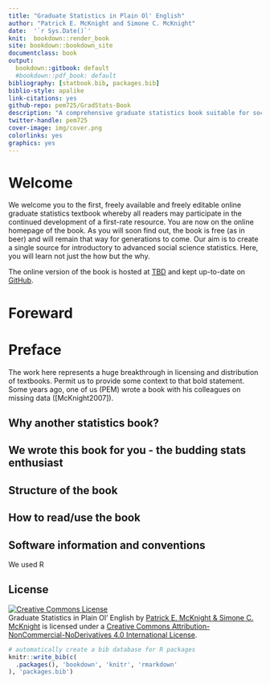 ```yaml
---
title: "Graduate Statistics in Plain Ol' English"
author: "Patrick E. McKnight and Simone C. McKnight"
date:  '`r Sys.Date()`'
knit:  bookdown::render_book
site: bookdown::bookdown_site
documentclass: book
output:
  bookdown::gitbook: default
  #bookdown::pdf_book: default
bibliography: [statbook.bib, packages.bib]
biblio-style: apalike
link-citations: yes
github-repo: pem725/GradStats-Book
description: "A comprehensive graduate statistics book suitable for social and behavioral sciences. Our approach is to provide interested students a gentle guide to the rudiments of statistical estimation and inference."
twitter-handle: pem725
cover-image: img/cover.png
colorlinks: yes
graphics: yes
---
```


# Welcome {-}

We welcome you to the first, freely available and freely editable online graduate statistics textbook whereby all readers may participate in the continued development of a first-rate resource.  You are now on the online homepage of the book.  As you will soon find out, the book is free (as in beer) and will remain that way for generations to come.  Our aim is to create a single source for introductory to advanced social science statistics.  Here, you will learn not just the how but the why.

The online version of the book is hosted at [TBD](https://TBDURL) and kept up-to-date on [GitHub](https://github.com/pem725/GradStats-Book).


# Foreward {.unnumbered}

# Preface {-}

The work here represents a huge breakthrough in licensing and distribution of textbooks.  Permit us to provide some context to that bold statement.  Some years ago, one of us (PEM) wrote a book with his colleagues on missing data ([McKnight2007]).  

## Why another statistics book? {.unnumbered}

## We wrote this book for you - the budding stats enthusiast {.unnumbered}

## Structure of the book {.unnumbered}

## How to read/use the book {-}

## Software information and conventions {.unnumbered}

We used R 

## License {.unnumbered}

<a rel="license" href="http://creativecommons.org/licenses/by-nc/4.0/"><img src="https://i.creativecommons.org/l/by-nc/4.0/88x31.png" alt="Creative Commons License" style="border-width:0"/></a><br />[Graduate Statistics in Plain Ol' English]{xmlns:dct="http://purl.org/dc/terms/" property="dct:title"} by <a xmlns:cc="http://creativecommons.org/ns#" href="https://github.com/pem725/GradStats-Book" property="cc:attributionName" rel="cc:attributionURL">Patrick E. McKnight & Simone C. McKnight</a> is licensed under a <a rel="license" href="http://creativecommons.org/licenses/by-nc-nd/4.0/">Creative Commons Attribution-NonCommercial-NoDerivatives 4.0 International License</a>.

```r
# automatically create a bib database for R packages
knitr::write_bib(c(
  .packages(), 'bookdown', 'knitr', 'rmarkdown'
), 'packages.bib')
```
